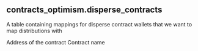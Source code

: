 ## contracts_optimism.disperse_contracts 
A table containing mappings for disperse contract wallets that we want to map distributions with


<ParamField path="contract_address">
Address of the contract
</ParamField>
<ParamField path="contract_name">
Contract name
</ParamField>
